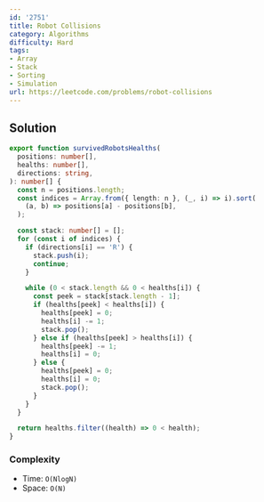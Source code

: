 ```yaml
---
id: '2751'
title: Robot Collisions
category: Algorithms
difficulty: Hard
tags:
- Array
- Stack
- Sorting
- Simulation
url: https://leetcode.com/problems/robot-collisions
---
```


## Solution

```typescript filename="solution.ts" copy
export function survivedRobotsHealths(
  positions: number[],
  healths: number[],
  directions: string,
): number[] {
  const n = positions.length;
  const indices = Array.from({ length: n }, (_, i) => i).sort(
    (a, b) => positions[a] - positions[b],
  );

  const stack: number[] = [];
  for (const i of indices) {
    if (directions[i] == 'R') {
      stack.push(i);
      continue;
    }

    while (0 < stack.length && 0 < healths[i]) {
      const peek = stack[stack.length - 1];
      if (healths[peek] < healths[i]) {
        healths[peek] = 0;
        healths[i] -= 1;
        stack.pop();
      } else if (healths[peek] > healths[i]) {
        healths[peek] -= 1;
        healths[i] = 0;
      } else {
        healths[peek] = 0;
        healths[i] = 0;
        stack.pop();
      }
    }
  }

  return healths.filter((health) => 0 < health);
}
```

### Complexity

- Time: `O(NlogN)`
- Space: `O(N)`


